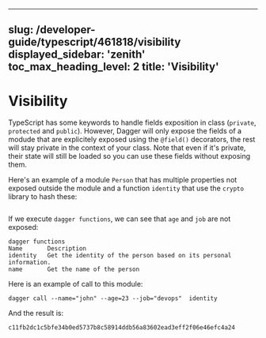 
---
slug: /developer-guide/typescript/461818/visibility
displayed_sidebar: 'zenith'
toc_max_heading_level: 2
title: 'Visibility'
---


# Visibility

<PartialExperimentalDocs />

TypeScript has some keywords to handle fields exposition in class (`private`, `protected` and `public`).
However, Dagger will only expose the fields of a modude that are explicitely exposed using the `@field()` decorators, the rest
will stay private in the context of your class.
Note that even if it's private, their state will still be loaded so you can use these fields without exposing them.

Here's an example of a module `Person` that has multiple properties not exposed outside the module and a function `identity` that use the `crypto` library to hash these:

```typescript file=./snippets/visibility/index.ts
```

If we execute `dagger functions`, we can see that `age` and `job` are not exposed:

```shell
dagger functions
Name       Description
identity   Get the identity of the person based on its personal information.
name       Get the name of the person
```

Here is an example of call to this module:

```shell
dagger call --name="john" --age=23 --job="devops"  identity
```

And the result is:

```shell
c11fb2dc1c5bfe34b0ed5737b8c58914ddb56a83602ead3eff2f06e46efc4a24
```
